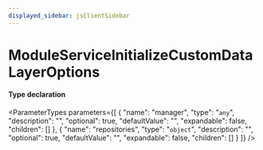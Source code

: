```yaml
---
displayed_sidebar: jsClientSidebar
---
```



# ModuleServiceInitializeCustomDataLayerOptions

#### Type declaration

<ParameterTypes parameters={[
  {
    "name": "manager",
    "type": "`any`",
    "description": "",
    "optional": true,
    "defaultValue": "",
    "expandable": false,
    "children": []
  },
  {
    "name": "repositories",
    "type": "`object`",
    "description": "",
    "optional": true,
    "defaultValue": "",
    "expandable": false,
    "children": []
  }
]} />
